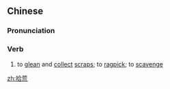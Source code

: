 ==Chinese==
{{zh-forms}}

===Pronunciation===
{{zh-pron
|m=shíhuāng
|c=sap6 fong1
|cat=v
}}

===Verb===
{{zh-verb}}

# to [[glean]] and [[collect]] [[scrap]]s; to [[ragpick]]; to [[scavenge]]

[[zh:拾荒]]